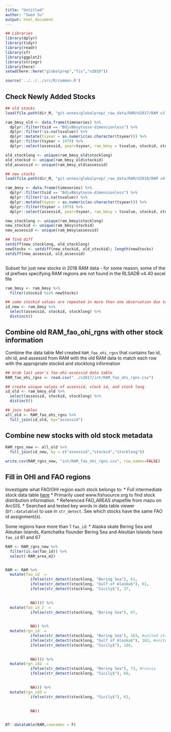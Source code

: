 ```yaml
---
title: "Untitled"
author: "Iwen Su"
output: html_document
---
```



```r

## Libraries
library(dplyr)
library(tidyr)
library(readr)
library(sf)
library(ggplot2)
library(stringr)
library(here) 
setwd(here::here("globalprep","fis","v2018"))

source('../../../src/R/common.R')

```

## Check Newly Added Stocks
```r

## old stocks
load(file.path(dir_M, "git-annex/globalprep/_raw_data/RAM/d2017/RAM v3.80/DB Files With Assessment Data/DBdata.RData"))

ram_bmsy_old <- data.frame(timeseries) %>%
  dplyr::filter(tsid == "BdivBmsytouse-dimensionless") %>%
  dplyr::filter(!is.na(tsvalue)) %>%
  dplyr::mutate(tsyear = as.numeric(as.character(tsyear))) %>%
  dplyr::filter(tsyear > 1979) %>%
  dplyr::select(assessid, year=tsyear, ram_bmsy = tsvalue, stockid, stocklong)

old_stocklong <- unique(ram_bmsy_old$stocklong)
old_stockid <- unique(ram_bmsy_old$stockid)
old_assessid <- unique(ram_bmsy_old$assessid)

## new stocks
load(file.path(dir_M, "git-annex/globalprep/_raw_data/RAM/d2018/RAM v4.40 (6-4-18)/DB Files With Assessment Data/DBdata.RData"))

ram_bmsy <- data.frame(timeseries) %>%
  dplyr::filter(tsid == "BdivBmsytouse-dimensionless") %>%
  dplyr::filter(!is.na(tsvalue)) %>%
  dplyr::mutate(tsyear = as.numeric(as.character(tsyear))) %>%
  dplyr::filter(tsyear > 1979) %>%
  dplyr::select(assessid, year=tsyear, ram_bmsy = tsvalue, stockid, stocklong)

new_stocklong <- unique(ram_bmsy$stocklong)
new_stockid <- unique(ram_bmsy$stockid)
new_assessid <- unique(ram_bmsy$assessid)

## find diff
setdiff(new_stocklong, old_stocklong)
newStocks <- setdiff(new_stockid, old_stockid); length(newStocks)
setdiff(new_assessid, old_assessid)



```


Subset for just new stocks in 2018 RAM data - for some reason, some of the id prefixes specifying RAM regions are not found in the RLSADB v4.40 excel file
```r

ram_bmsy <- ram_bmsy %>% 
  filter(stockid %in% newStocks)

## some stockid values are repeated in more than one observation due to multiple assessid years
id_new <- ram_bmsy %>% 
  select(assessid, stockid, stocklong) %>% 
  distinct()

```


## Combine old RAM_fao_ohi_rgns with other stock information

Combine the data table Mel created `RAM_fao_ohi_rgns` that contains fao id, ohi id, and assessid from RAM with the old RAM data to match each row with the appropriate stockid and stocklong information
```r
## Grab last year's fao-ohi-assessid data table
RAM_fao_ohi_rgns <- read.csv("../v2017/int/RAM_fao_ohi_rgns.csv")

## create unique values of assessid, stock id, and stock long
id_old <- ram_bmsy_old %>% 
  select(assessid, stockid, stocklong) %>% 
  distinct()

## join tables
all_old <- RAM_fao_ohi_rgns %>% 
  full_join(id_old, by="assessid")

```

## Combine new stocks with old stock metadata

```r

RAM_rgns_new <- all_old %>% 
  full_join(id_new, by = c("assessid","stockid","stocklong"))

write.csv(RAM_rgns_new, "int/RAM_fao_ohi_rgns.csv", row.names=FALSE)
```

## Fill in OHI and FAO regions

Investigate what FAO/OHI region each stock belongs to: 
* Full intermediate stock data table [here](https://github.com/OHI-Science/ohiprep_v2018/blob/master/globalprep/fis/v2018/int/RAM_fao_ohi_rgns.csv)
* Primarily used www.fishsource.org to find stock distribution information. 
* Referenced FAO_AREAS shapefile from mazu on ArcGIS. 
* Searched and tested key words in data table viewer (`DT::datatable`) to use in `str_detect`. See which stocks have the same FAO id assignment(s).

Some regions have more than 1 `fao_id`:
* Alaska skate Bering Sea and Aleutian Islands,	Kamchatka flounder Bering Sea and Aleutian Islands have `fao_id` 61 and 67 

```r

RAM <- RAM_rgns_new %>% 
  filter(is.na(fao_id)) %>% 
  select(-RAM_area_m2)


RAM <- RAM %>%
  mutate(fao_id  = 
           ifelse(str_detect(stocklong, "Bering Sea"), 61, 
           ifelse(str_detect(stocklong, "Gulf of Alaska$"), 61,
           ifelse(str_detect(stocklong, "Sicily$"), 37,

           
           NA)))) %>% 
  mutate(fao_id_2  = 
           ifelse(str_detect(stocklong, "Bering Sea"), 67, 

           
           NA)) %>% 
  mutate(rgn_id  = 
           ifelse(str_detect(stocklong, "Bering Sea"), 163, #united states
           ifelse(str_detect(stocklong, "Gulf of Alaska$"), 163, #united states
           ifelse(str_detect(stocklong, "Sicily$"), 184,

           
           NA)))) %>% 
  mutate(rgn_id2  = 
           ifelse(str_detect(stocklong, "Bering Sea"), 73, #russia
           ifelse(str_detect(stocklong, "Sicily$"), 68,

           
           NA))) %>% 
  mutate(rgn_id3 = 
           ifelse(str_detect(stocklong, "Sicily$"), 61,
                  
           
           NA))


DT::datatable(RAM,rownames = F)




```

